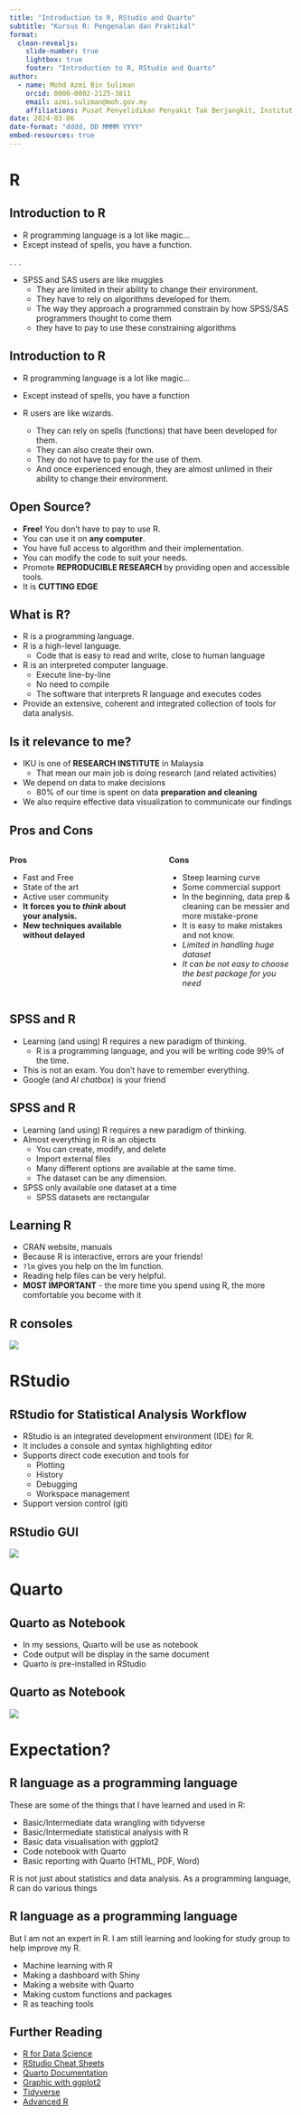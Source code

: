 ```yaml
---
title: "Introduction to R, RStudio and Quarto"
subtitle: "Kursus R: Pengenalan dan Praktikal"
format: 
  clean-revealjs: 
    slide-number: true
    lightbox: true
    footer: "Introduction to R, RStudio and Quarto"
author:
  - name: Mohd Azmi Bin Suliman
    orcid: 0000-0002-2125-3811
    email: azmi.suliman@moh.gov.my
    affiliations: Pusat Penyelidikan Penyakit Tak Berjangkit, Institut Kesihatan Umum
date: 2024-03-06
date-format: "dddd, DD MMMM YYYY"
embed-resources: true
---
```


# R

## Introduction to R

-   R programming language is a lot like magic...
-   Except instead of spells, you have a function.

. . .

-   SPSS and SAS users are like muggles
    -   They are limited in their ability to change their environment.
    -   They have to rely on algorithms developed for them.
    -   The way they approach a programmed constrain by how SPSS/SAS programmers thought to come them
    -   they have to pay to use these constraining algorithms

## Introduction to R

-   R programming language is a lot like magic...
-   Except instead of spells, you have a function


-   R users are like wizards.
    -   They can rely on spells (functions) that have been developed for them.
    -   They can also create their own.
    -   They do not have to pay for the use of them.
    -   And once experienced enough, they are almost unlimed in their ability to change their environment.

## Open Source?

-   **Free!** You don't have to pay to use R.
-   You can use it on **any computer**.
-   You have full access to algorithm and their implementation.
-   You can modify the code to suit your needs.
-   Promote **REPRODUCIBLE RESEARCH** by providing open and accessible tools.
-   It is **CUTTING EDGE**

## What is R?

-   R is a programming language.
-   R is a high-level language.
    -   Code that is easy to read and write, close to human language
-   R is an interpreted computer language.
    -   Execute line-by-line
    -   No need to compile
    -   The software that interprets R language and executes codes
-   Provide an extensive, coherent and integrated collection of tools for data analysis.

## Is it relevance to me?

-   IKU is one of **RESEARCH INSTITUTE** in Malaysia
    -   That mean our main job is doing research (and related activities)
-   We depend on data to make decisions
    -   80% of our time is spent on data **preparation and cleaning**
-   We also require effective data visualization to communicate our findings

## Pros and Cons

::: columns
::: {.column width="48%"}
**Pros**

-   Fast and Free
-   State of the art
-   Active user community
-   **It forces you to *think* about your analysis.**
-   **New techniques available without delayed**
:::

::: {.column width="4%"}
:::

::: {.column width="48%"}
**Cons**

-   Steep learning curve
-   Some commercial support
-   In the beginning, data prep & cleaning can be messier and more mistake-prone
-   It is easy to make mistakes and not know.
-   *Limited in handling huge dataset*
-   *It can be not easy to choose the best package for you need*
:::
:::

## SPSS and R

-   Learning (and using) R requires a new paradigm of thinking.
    -   R is a programming language, and you will be writing code 99% of the time.
-   This is not an exam. You don't have to remember everything.
-   Google (and *AI chatbox*) is your friend

## SPSS and R

-   Learning (and using) R requires a new paradigm of thinking.
-   Almost everything in R is an objects
    -   You can create, modify, and delete
    -   Import external files
    -   Many different options are available at the same time.
    -   The dataset can be any dimension.
-   SPSS only available one dataset at a time
    -   SPSS datasets are rectangular

## Learning R

-   CRAN website, manuals
-   Because R is interactive, errors are your friends!
-   `?lm` gives you help on the lm function.
-   Reading help files can be very helpful.
-   **MOST IMPORTANT** - the more time you spend using R, the more comfortable you become with it

## R consoles

![](images/r_console_0.png)


# RStudio

## RStudio for Statistical Analysis Workflow

-   RStudio is an integrated development environment (IDE) for R.
-   It includes a console and syntax highlighting editor 
-   Supports direct code execution and tools for 
    -   Plotting
    -   History
    -   Debugging
    -   Workspace management
-   Support version control (git)

## RStudio GUI

![](images/rstudio_ide_0.png)

# Quarto

##  {background-iframe="https://quarto.org/"}

## Quarto as Notebook

-   In my sessions, Quarto will be use as notebook
-   Code output will be display in the same document
-   Quarto is pre-installed in RStudio

## Quarto as Notebook

![](images/quarto_rstudio.png)

# Expectation?

## R language as a programming language

These are some of the things that I have learned and used in R:

-   Basic/Intermediate data wrangling with tidyverse
-   Basic/Intermediate statistical analysis with R
-   Basic data visualisation with ggplot2
-   Code notebook with Quarto
-   Basic reporting with Quarto (HTML, PDF, Word)

::: notes
R is not just about statistics and data analysis. As a programming language, R can do various things
:::

## R language as a programming language

But I am not an expert in R. I am still learning and looking for study group to help improve my R.

-   Machine learning with R
-   Making a dashboard with Shiny
-   Making a website with Quarto
-   Making custom functions and packages
-   R as teaching tools

## Further Reading

-   [R for Data Science](https://r4ds.had.co.nz/)
-   [RStudio Cheat Sheets](https://www.rstudio.com/resources/cheatsheets/)
-   [Quarto Documentation](https://quarto.org/)
-   [Graphic with ggplot2](https://ggplot2-book.org/)
-   [Tidyverse](https://www.tidyverse.org/)
-   [Advanced R](https://adv-r.hadley.nz/)

